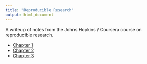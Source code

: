 ```yaml
---
title: "Reproducible Research"
output: html_document
---
```


A writeup of notes from the Johns Hopkins / Coursera course on reproducible research.

- [Chapter 1](Chapter 1.Rmd)
- [Chapter 2](Chapter 2.Rmd)
- [Chapter 3](Chapter 3.Rmd)